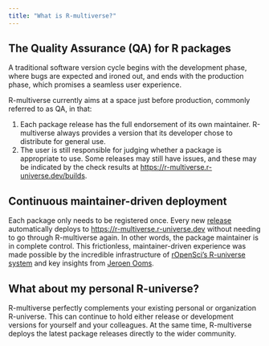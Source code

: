 ```yaml
---
title: "What is R-multiverse?"
---
```


## The Quality Assurance (QA) for R packages

A traditional software version cycle begins with the development phase, where bugs are expected and ironed out, and ends with the production phase, which promises a seamless user experience.

R-multiverse currently aims at a space just before production, commonly referred to as QA, in that:

1. Each package release has the full endorsement of its own maintainer. R-multiverse always provides a version that its developer chose to distribute for general use.
2. The user is still responsible for judging whether a package is appropriate to use. Some releases may still have issues, and these may be indicated by the check results at <https://r-multiverse.r-universe.dev/builds>.

## Continuous maintainer-driven deployment

Each package only needs to be registered once. Every new [release](https://docs.github.com/en/repositories/releasing-projects-on-github/managing-releases-in-a-repository) automatically deploys to <https://r-multiverse.r-universe.dev> without needing to go through R-multiverse again. In other words, the package maintainer is in complete control. This frictionless, maintainer-driven experience was made possible by the incredible infrastructure of [rOpenSci's R-universe system](https://ropensci.org/r-universe/) and key insights from [Jeroen Ooms](https://github.com/jeroen/).

## What about my personal R-universe?

R-multiverse perfectly complements your existing personal or organization R-universe. This can continue to hold either release or development versions for yourself and your colleagues. At the same time, R-multiverse deploys the latest package releases directly to the wider community.
